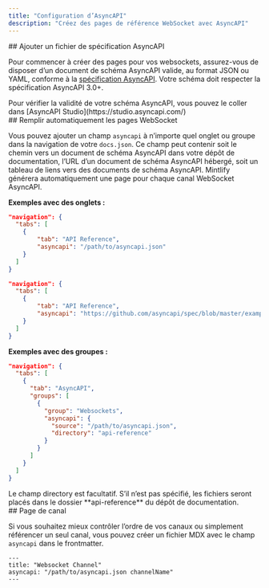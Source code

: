 ```yaml
---
title: "Configuration d’AsyncAPI"
description: "Créez des pages de référence WebSocket avec AsyncAPI"
---
```


<div id="add-an-asyncapi-specification-file">
  ## Ajouter un fichier de spécification AsyncAPI
</div>

Pour commencer à créer des pages pour vos websockets, assurez-vous de disposer d’un document de schéma AsyncAPI valide, au format JSON ou YAML, conforme à la [spécification AsyncAPI](https://www.asyncapi.com/docs/reference/specification/v3.0.0). Votre schéma doit respecter la spécification AsyncAPI 3.0+.

<Tip>
  Pour vérifier la validité de votre schéma AsyncAPI, vous pouvez le coller dans
  [AsyncAPI Studio](https://studio.asyncapi.com/)
</Tip>

<div id="auto-populate-websockets-pages">
  ## Remplir automatiquement les pages WebSocket
</div>

Vous pouvez ajouter un champ `asyncapi` à n’importe quel onglet ou groupe dans la navigation de votre `docs.json`. Ce champ peut contenir soit le chemin vers un document de schéma AsyncAPI dans votre dépôt de documentation, l’URL d’un document de schéma AsyncAPI hébergé, soit un tableau de liens vers des documents de schéma AsyncAPI. Mintlify générera automatiquement une page pour chaque canal WebSocket AsyncAPI.

**Exemples avec des onglets :**

<CodeGroup>

```json Local File {5}
"navigation": {
  "tabs": [
    {
        "tab": "API Reference",
        "asyncapi": "/path/to/asyncapi.json"
    }
  ]
}

```

```json Remote URL {5}
"navigation": {
  "tabs": [
    {
        "tab": "API Reference",
        "asyncapi": "https://github.com/asyncapi/spec/blob/master/examples/simple-asyncapi.yml"
    }
  ]
}
```

</CodeGroup>

**Exemples avec des groupes :**

```json {8-11}
"navigation": {
  "tabs": [
    {
      "tab": "AsyncAPI",
      "groups": [
        {
          "group": "Websockets",
          "asyncapi": {
            "source": "/path/to/asyncapi.json",
            "directory": "api-reference"
          }
        }
      ]
    }
  ]
}
```

<Note>
  Le champ directory est facultatif. S’il n’est pas spécifié, les fichiers seront placés dans
  le dossier **api-reference** du dépôt de documentation.
</Note>

<div id="channel-page">
  ## Page de canal
</div>

Si vous souhaitez mieux contrôler l’ordre de vos canaux ou simplement référencer un seul canal, vous pouvez créer un fichier MDX avec le champ `asyncapi` dans le frontmatter.

```mdx
---
title: "Websocket Channel"
asyncapi: "/path/to/asyncapi.json channelName"
---
```
